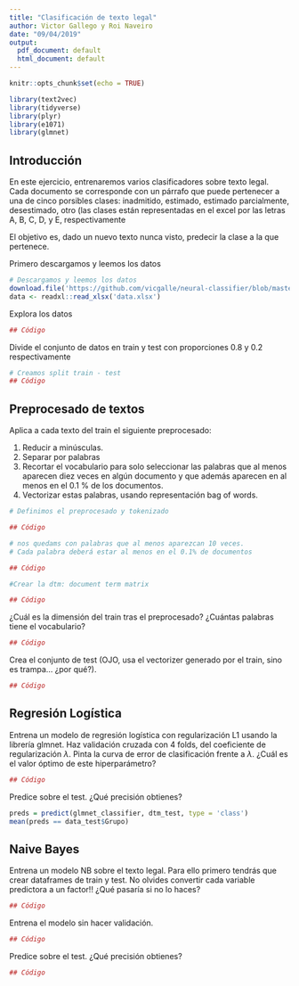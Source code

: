 ```yaml
---
title: "Clasificación de texto legal"
author: Victor Gallego y Roi Naveiro
date: "09/04/2019"
output:
  pdf_document: default
  html_document: default
---
```


```r
knitr::opts_chunk$set(echo = TRUE)
```


```r
library(text2vec)
library(tidyverse)
library(plyr)
library(e1071)
library(glmnet)
```

## Introducción

En este ejercicio, entrenaremos varios clasificadores sobre texto legal. Cada documento se corresponde con un párrafo que puede pertenecer a una de cinco porsibles clases: 
inadmitido, estimado, estimado parcialmente, desestimado, otro
(las clases están representadas en el excel por las letras A, B, C, D, y E, respectivamente

El objetivo es, dado un nuevo texto nunca visto, predecir la clase a la que pertenece.

Primero descargamos y leemos los datos

```r
# Descargamos y leemos los datos
download.file('https://github.com/vicgalle/neural-classifier/blob/master/data/Quantum1.xlsx?raw=true', 'data.xlsx')
data <- readxl::read_xlsx('data.xlsx')
```

Explora los datos

```r
## Código
```

Divide el conjunto de datos en train y test con proporciones 0.8 y 0.2 respectivamente

```r
# Creamos split train - test
## Código
```



## Preprocesado de textos

Aplica a cada texto del train el siguiente preprocesado:

1. Reducir a minúsculas.
2. Separar por palabras
3. Recortar el vocabulario para solo seleccionar las palabras que al menos aparecen diez veces en algún documento y que además aparecen en al menos en el 0.1 % de los documentos.
4. Vectorizar estas palabras, usando representación bag of words.
```r

# Definimos el preprocesado y tokenizado

## Código

# nos quedams con palabras que al menos aparezcan 10 veces. 
# Cada palabra deberá estar al menos en el 0.1% de documentos

## Código

#Crear la dtm: document term matrix

## Código
```

¿Cuál es la dimensión del train tras el preprocesado? ¿Cuántas palabras tiene el vocabulario?

```r
## Código
```


Crea el conjunto de test (OJO, usa el vectorizer generado por el train, sino es trampa... ¿por qué?).

```r
## Código
```


## Regresión Logística

Entrena un modelo de regresión logística con regularización L1 usando la librería glmnet. Haz validación cruzada con 4 folds, del coeficiente de regularización $\lambda$. Pinta la curva de error de clasificación frente a $\lambda$. ¿Cuál es el valor óptimo de este hiperparámetro?

```r
## Código
```

Predice sobre el test. ¿Qué precisión obtienes?

```r
preds = predict(glmnet_classifier, dtm_test, type = 'class')
mean(preds == data_test$Grupo)
```

## Naive Bayes

Entrena un modelo NB sobre el texto legal. Para ello primero tendrás que crear dataframes de train y test. No olvides convertir cada variable predictora a un factor!! ¿Qué pasaría si no lo haces?
```r
## Código
```

Entrena el modelo sin hacer validación.

```r
## Código
```

Predice sobre el test. ¿Qué precisión obtienes?
```r
## Código
```

